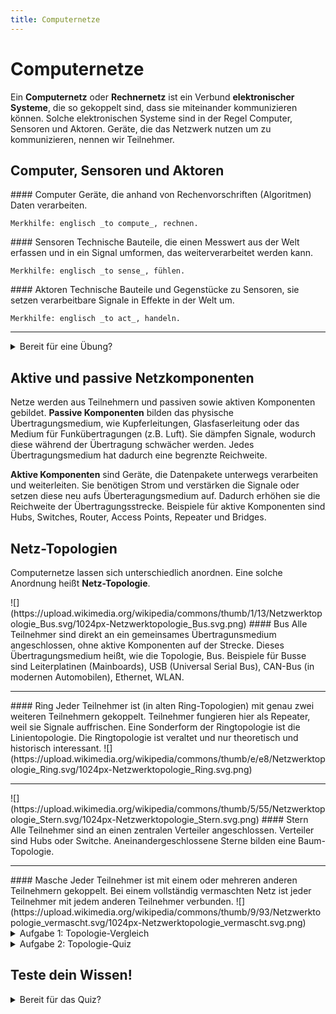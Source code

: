 ```yaml
---
title: Computernetze
---
```


# Computernetze

Ein **Computernetz** oder **Rechnernetz** ist ein Verbund **elektronischer Systeme**, die so gekoppelt sind, dass sie miteinander kommunizieren können. Solche elektronischen Systeme sind in der Regel Computer, Sensoren und Aktoren. Geräte, die das Netzwerk nutzen um zu kommunizieren, nennen wir Teilnehmer.

## Computer, Sensoren und Aktoren
<Columns> 
  <Column className='text--left'>
    #### Computer
    Geräte, die anhand von Rechenvorschriften (Algoritmen) Daten verarbeiten.


    Merkhilfe: englisch _to compute_, rechnen.
  </Column>
  <Column className='text--left'>
    #### Sensoren
    Technische Bauteile, die einen Messwert aus der Welt erfassen und in ein Signal umformen, das weiterverarbeitet werden kann. 

    Merkhilfe: englisch _to sense_, fühlen.
  </Column>
  <Column className='text--left'>
    #### Aktoren
    Technische Bauteile und Gegenstücke zu Sensoren, sie setzen verarbeitbare Signale in Effekte in der Welt um.


    Merkhilfe: englisch _to act_, handeln.
  </Column>
</Columns>

---

<details>
  <summary>Bereit für eine Übung?</summary>

**Übung**: Ordne die Eigenschaften **Computer**, **Sensor** oder **Aktor** zu.

<ItemMatch taskData={[
  { id: 'door', text: 'Ein Motor öffnet die Garagentüre.', answer: 'Aktor' },
  { id: 'temp_sensor', text: 'Ein Temperaturfühler sendet elektrische Signale.', answer: 'Sensor' },
  { id: 'chip', text: 'Ein Chip verarbeitet Signale und sendet neue Signale.', answer: 'Computer' },
  { id: 'fan', text: 'Ein Lüfter setzt elektrische Signale in Bewegung um.', answer: 'Aktor' },
]} />

</details>

## Aktive und passive Netzkomponenten

Netze werden aus Teilnehmern und passiven sowie aktiven Komponenten gebildet. **Passive Komponenten** bilden das physische Übertragungsmedium, wie Kupferleitungen, Glasfaserleitung oder das Medium für Funkübertragungen (z.B. Luft). Sie dämpfen Signale, wodurch diese während der Übertragung schwächer werden. Jedes Übertragungsmedium hat dadurch eine begrenzte Reichweite. 

**Aktive Komponenten** sind Geräte, die Datenpakete unterwegs verarbeiten und weiterleiten. Sie benötigen Strom und verstärken die Signale oder setzen diese neu aufs Überteragungsmedium auf. Dadurch erhöhen sie die Reichweite der Übertragungsstrecke. Beispiele für aktive Komponenten sind Hubs, Switches, Router, Access Points, Repeater und Bridges.

## Netz-Topologien

Computernetze lassen sich unterschiedlich anordnen. Eine solche Anordnung heißt **Netz-Topologie**.

<Columns> 
  <Column className='text--center'>
    ![](https://upload.wikimedia.org/wikipedia/commons/thumb/1/13/Netzwerktopologie_Bus.svg/1024px-Netzwerktopologie_Bus.svg.png)
  </Column>
  <Column className='text--left'> 
    #### Bus
    Alle Teilnehmer sind direkt an ein gemeinsames Übertragunsmedium angeschlossen, ohne aktive Komponenten auf der Strecke. Dieses Übertragungsmedium heißt, wie die Topologie, Bus. Beispiele für Busse sind Leiterplatinen (Mainboards), USB (Universal Serial Bus), CAN-Bus (in modernen Automobilen), Ethernet, WLAN.
  </Column>
</Columns>

---

<Columns>
  <Column className='text--left'> 
    #### Ring
    Jeder Teilnehmer ist (in alten Ring-Topologien) mit genau zwei weiteren Teilnehmern gekoppelt. Teilnehmer fungieren hier als Repeater, weil sie Signale auffrischen. Eine Sonderform der Ringtopologie ist die Linientopologie. Die Ringtopologie ist veraltet und nur theoretisch und historisch interessant.
  </Column>
  <Column className='text--center'>
    ![](https://upload.wikimedia.org/wikipedia/commons/thumb/e/e8/Netzwerktopologie_Ring.svg/1024px-Netzwerktopologie_Ring.svg.png)
  </Column>
</Columns>

---

<Columns>
  <Column className='text--center'>
    ![](https://upload.wikimedia.org/wikipedia/commons/thumb/5/55/Netzwerktopologie_Stern.svg/1024px-Netzwerktopologie_Stern.svg.png)
  </Column>
  <Column className='text--left'> 
    #### Stern
    Alle Teilnehmer sind an einen zentralen Verteiler angeschlossen. Verteiler sind Hubs oder Switche. Aneinandergeschlossene Sterne bilden eine Baum-Topologie.
  </Column>
</Columns>

---

<Columns>
  <Column className='text--left'> 
    #### Masche
    Jeder Teilnehmer ist mit einem oder mehreren anderen Teilnehmern gekoppelt. Bei einem vollständig vermaschten Netz ist jeder Teilnehmer mit jedem anderen Teilnehmer verbunden.
  </Column>
  <Column className='text--center'>
    ![](https://upload.wikimedia.org/wikipedia/commons/thumb/9/93/Netzwerktopologie_vermascht.svg/1024px-Netzwerktopologie_vermascht.svg.png)
  </Column>
</Columns>

<details>
  <summary>Aufgabe 1: Topologie-Vergleich</summary>

**Aufgabe**: Vergleiche die Topologien Bus, Ring, Stern, Masche hinsichtlich **Ausfallsicherheit**, **Materialaufwand** und **Arbeitsaufwand**.

<OrderVertical
  taskData={{
    description: "Ordne die Netzwerktopologien nach Materialaufwand (oben = billig, unten = teuer).",
    items: ["Ring", "Masche", "Bus", "Stern"],
    correctOrder: ["Bus", "Stern", "Ring", "Masche"],
  }}
/>

<OrderVertical
  taskData={{
    description: "Ordne die Netzwerktopologien nach Ausfallsicherheit (oben = ausfallsicher, unten = ausfallanfällig).",
    items: ["Ring", "Masche", "Bus", "Stern"],
    correctOrder: ["Masche", "Stern", "Ring", "Bus"],
  }}
/>



</details>





<details>
  <summary>Aufgabe 2: Topologie-Quiz</summary>

  Thema: **Vorteile** und **Nachteile** von Netz-Topologien

<Quiz
  questions={[
    {
      question: "Was ist ein Vorteil der Bus-Topologie?",
      answers: [
        { text: "Hohe Ausfallsicherheit", isCorrect: false },
        { text: "Einfache Erweiterung des Netzes", isCorrect: true },
        { text: "Gezielte Datenübertragung an den Empfänger", isCorrect: false },
        { text: "Ein Ausfall eines Teilnehmers beeinträchtigt das Netz nicht", isCorrect: false }
      ],
    },
    {
      question: "Welcher Nachteil ist typisch für die Ring-Topologie?",
      answers: [
        { text: "Hoher Verkabelungsaufwand", isCorrect: false },
        { text: "Ein Fehler in einem Kabel legt den gesamten Ring lahm", isCorrect: true },
        { text: "Benötigt einen zentralen Knotenpunkt (Hub/Switch)", isCorrect: false },
        { text: "Schwierige Fehlerdiagnose", isCorrect: true }
      ],
    },
    {
      question: "Was ist der größte Vorteil der Stern-Topologie?",
      answers: [
        { text: "Geringe Kosten", isCorrect: false },
        { text: "Kein zentraler Knotenpunkt nötig", isCorrect: false },
        { text: "Hohe Ausfallsicherheit einzelner Teilnehmer", isCorrect: true },
        { text: "Einfache Verkabelung über ein einziges Kabel", isCorrect: false }
      ],
    },
    {
      question: "Was ist der größte Nachteil der Stern-Topologie?",
      answers: [
        { text: "Jeder Teilnehmer hat einen zentralen Knotenpunkt", isCorrect: false },
        { text: "Der Ausfall des zentralen Knotens legt das gesamte Netz lahm", isCorrect: true },
        { text: "Schlechte Skalierbarkeit", isCorrect: false },
        { text: "Hohe Kosten pro Teilnehmer", isCorrect: false }
      ],
    },
    {
      question: "Welche Topologie-Form hat die höchste Ausfallsicherheit und Redundanz?",
      answers: [
        { text: "Stern-Topologie", isCorrect: false },
        { text: "Ring-Topologie", isCorrect: false },
        { text: "Bus-Topologie", isCorrect: false },
        { text: "Maschen-Topologie", isCorrect: true }
      ],
    },
    {
      question: "Welche Topologie-Form ist die kostspieligste?",
      answers: [
        { text: "Bus-Topologie", isCorrect: false },
        { text: "Stern-Topologie", isCorrect: false },
        { text: "Ring-Topologie", isCorrect: false },
        { text: "Maschen-Topologie", isCorrect: true }
      ],
    },
    {
      question: "Was ist eine Sonderform der Stern-Topologie, die mehrere zentrale Knotenpunkte miteinander verbindet?",
      answers: [
        { text: "Ring-Topologie", isCorrect: false },
        { text: "Bus-Topologie", isCorrect: false },
        { text: "Baum-Topologie", isCorrect: true },
        { text: "Linien-Topologie", isCorrect: false }
      ],
    },
    {
      question: "Was ist ein Nachteil der Bus-Topologie?",
      answers: [
        { text: "Die Fehlerdiagnose ist einfach", isCorrect: false },
        { text: "Die Erweiterung ist aufwendig", isCorrect: false },
        { text: "Eine Unterbrechung am Kabel legt das gesamte Segment lahm", isCorrect: true },
        { text: "Hohe Übertragungsgeschwindigkeit", isCorrect: false }
      ],
    },
    {
      question: "Was ist ein (veralteter) Vorteil der Ring-Topologie?",
      answers: [
        { text: "Ein Ausfall eines Teilnehmers legt das Netz lahm", isCorrect: false },
        { text: "Es gibt keinen zentralen Knotenpunkt, was Kosten spart", isCorrect: true },
        { text: "Hohe Kosten und hoher Verkabelungsaufwand", isCorrect: false },
        { text: "Sehr gute Skalierbarkeit", isCorrect: false }
      ],
    },
    {
      question: "Welche Topologie ist aufgrund ihrer Komplexität und Kosten in der Praxis selten vollständig implementiert, aber Teil des Internets?",
      answers: [
        { text: "Bus-Topologie", isCorrect: false },
        { text: "Stern-Topologie", isCorrect: false },
        { text: "Ring-Topologie", isCorrect: false },
        { text: "Maschen-Topologie", isCorrect: true }
      ],
    },
  ]}
/>

</details>

## Teste dein Wissen!

<details>
  <summary>Bereit für das Quiz?</summary>

<Quiz
  questions={[
    {
      question: "Was ist die Hauptaufgabe eines Aktors?",
      answers: [
        { text: "Daten verarbeiten und Rechenvorschriften ausführen.", isCorrect: false },
        { text: "Einen Messwert aus der Umwelt erfassen und in ein Signal umwandeln.", isCorrect: false },
        { text: "Signale verarbeiten und diese in Effekte in der realen Welt umsetzen.", isCorrect: true },
        { text: "Das physische Medium für die Datenübertragung bereitstellen.", isCorrect: false }
      ],
    },
    {
      question: "Welche Netzkomponenten verstärken Signale und erhöhen dadurch die Reichweite der Übertragungsstrecke?",
      answers: [
        { text: "Passive Komponenten", isCorrect: false },
        { text: "Teilnehmer", isCorrect: false },
        { text: "Aktive Komponenten", isCorrect: true },
        { text: "Sensoren und Aktoren", isCorrect: false }
      ],
    },
    {
      question: "Welche Netz-Topologie ist aufgrund ihrer geringen Ausfallsicherheit, bei der ein Fehler am zentralen Kabel zum kompletten Netzausfall führt, als veraltet anzusehen?",
      answers: [
        { text: "Ring-Topologie", isCorrect: false },
        { text: "Stern-Topologie", isCorrect: false },
        { text: "Bus-Topologie", isCorrect: true },
        { text: "Maschen-Topologie", isCorrect: false }
      ],
    },
    {
      question: "Welche Topologie-Form hat die höchste Ausfallsicherheit und Redundanz?",
      answers: [
        { text: "Ring-Topologie", isCorrect: false },
        { text: "Maschen-Topologie", isCorrect: true },
        { text: "Bus-Topologie", isCorrect: false },
        { text: "Stern-Topologie", isCorrect: false }
      ],
    },
    {
      question: "Was ist der größte Nachteil der Stern-Topologie?",
      answers: [
        { text: "Jeder Teilnehmer hat einen zentralen Knotenpunkt.", isCorrect: false },
        { text: "Schlechte Skalierbarkeit.", isCorrect: false },
        { text: "Hohe Kosten pro Teilnehmer.", isCorrect: false },
        { text: "Der Ausfall des zentralen Knotens legt das gesamte Netz lahm.", isCorrect: true }
      ],
    },
    {
      question: "Was ist eine Sonderform der Stern-Topologie, bei der mehrere zentrale Knotenpunkte miteinander verbunden werden?",
      answers: [
        { text: "Linien-Topologie", isCorrect: false },
        { text: "Baum-Topologie", isCorrect: true },
        { text: "Bus-Topologie", isCorrect: false },
        { text: "Ring-Topologie", isCorrect: false }
      ],
    },
    {
      question: "Welche Topologie hat den geringsten Materialaufwand und ist daher am billigsten?",
      answers: [
        { text: "Maschen-Topologie", isCorrect: false },
        { text: "Ring-Topologie", isCorrect: false },
        { text: "Stern-Topologie", isCorrect: false },
        { text: "Bus-Topologie", isCorrect: true }
      ],
    },
    {
      question: "Welches der folgenden Geräte ist ein Beispiel für eine aktive Netzkomponente?",
      answers: [
        { text: "Eine Kupferleitung", isCorrect: false },
        { text: "Ein Router", isCorrect: true },
        { text: "Ein Lichtwellenleiter", isCorrect: false },
        { text: "Eine Antenne für Funkübertragung", isCorrect: false }
      ],
    },
    {
      question: "Was ist die Definition eines Computernetzes?",
      answers: [
        { text: "Ein einzelnes elektronisches System, das Daten verarbeitet.", isCorrect: false },
        { text: "Eine Anordnung von Geräten, die Signale in Effekte in der Welt umsetzen.", isCorrect: false },
        { text: "Ein Verbund elektronischer Systeme, die so gekoppelt sind, dass sie miteinander kommunizieren können.", isCorrect: true },
        { text: "Ein Satz von Regeln, der die Datenübertragung steuert.", isCorrect: false }
      ],
    },
    {
      question: "Welche Eigenschaft trifft auf eine Ring-Topologie zu?",
      answers: [
        { text: "Alle Teilnehmer sind an einen zentralen Verteiler angeschlossen.", isCorrect: false },
        { text: "Jeder Teilnehmer ist mit genau zwei weiteren Teilnehmern gekoppelt.", isCorrect: true },
        { text: "Teilnehmer sind direkt an ein gemeinsames Übertragungsmedium angeschlossen.", isCorrect: false },
        { text: "Jeder Teilnehmer ist mit jedem anderen Teilnehmer gekoppelt.", isCorrect: false }
      ],
    },
  ]}
/>

</details>